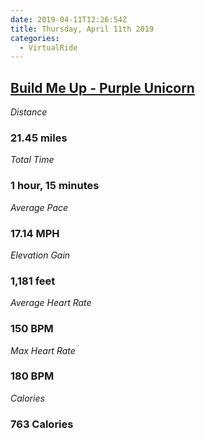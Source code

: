 ```yaml
---
date: 2019-04-11T12:26:54Z
title: Thursday, April 11th 2019
categories:
  - VirtualRide
---
```

## [Build Me Up - Purple Unicorn](https://www.strava.com/activities/2281849452)

_Distance_

### 21.45 miles

_Total Time_

### 1 hour, 15 minutes

_Average Pace_

### 17.14 MPH

_Elevation Gain_

### 1,181 feet

_Average Heart Rate_

### 150 BPM

_Max Heart Rate_

### 180 BPM

_Calories_

### 763 Calories